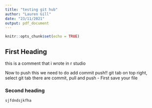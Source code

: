 ```yaml
---
title: "testing git hub"
author: "Lauren Gill"
date: "23/11/2021"
output: pdf_document
---
```


```r
knitr::opts_chunk$set(echo = TRUE)
```

## First Heading

this is a comment that i wrote in r studio\

Now to push this we need to do add commit push!!
git tab on top right, select git tab
there are commit, pull and push
- First save your file


### Second heading

```r
sjfdndsjkfha
```
